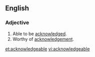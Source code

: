 ==English==
===Adjective===
{{en-adj}}
# Able to be [[acknowledged]].
# Worthy of [[acknowledgement]].

[[et:acknowledgeable]]
[[vi:acknowledgeable]]